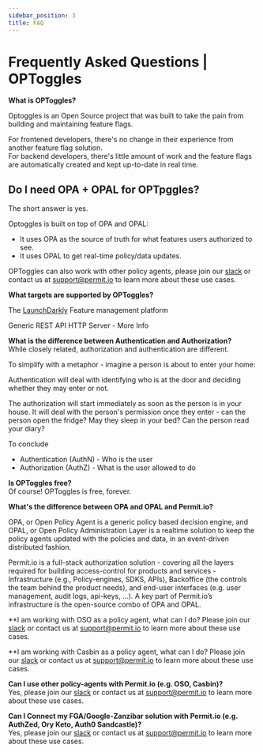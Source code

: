 ```yaml
---
sidebar_position: 3
title: FAQ
---
```


# Frequently Asked Questions | OPToggles

**What is OPToggles?**

Optoggles is an Open Source project that was built to take the pain from building and maintaining feature flags.

For frontened developers, there's no change in their experience from another feature flag solution.<br/>
For backend developers, there's little amount of work and the feature flags are automatically created and kept up-to-date in real time.

## Do I need OPA + OPAL for OPTpggles?

The short answer is yes. 

Optoggles is built on top of OPA and OPAL:

- It uses OPA as the source of truth for what features users authorized to see.
- It uses OPAL to get real-time policy/data updates.

OPToggles can also work with other policy agents, please join our [slack](https://bit.ly/optoggles-slack) or contact us at [support@permit.io](mailto:support@permit.io) to learn more about these use cases.

**What targets are supported by OPToggles?**  

The [LaunchDarkly](https://www.launchdarkly.com) Feature management platform

Generic REST API HTTP Server - More Info

**What is the difference between Authentication and Authorization?**  
While closely related, authorization and authentication are different. 

To simplify with a metaphor - imagine a person is about to enter your home:

Authentication will deal with identifying who is at the door and deciding whether they may enter or not.

The authorization will start immediately as soon as the person is in your house. It will deal with the person's permission once they enter - can the person open the fridge? May they sleep in your bed? Can the person read your diary?

To conclude

- Authentication (AuthN) - Who is the user
- Authorization (AuthZ) - What is the user allowed to do

**Is OPToggles free?**  
Of course! OPToggles is free, forever.

**What's the difference between OPA and OPAL and Permit.io?**  

OPA, or Open Policy Agent is a generic policy based decision engine, and OPAL, or Open Policy Administration Layer is a realtime solution to keep the policy agents updated with the policies and data, in an event-driven distributed fashion. 

Permit.io is a full-stack authorization solution - covering all the layers required for building access-control for products and services - Infrastructure (e.g., Policy-engines, SDKS, APIs), Backoffice (the controls the team behind the product needs), and end-user interfaces (e.g. user management, audit logs, api-keys, ...). 
A key part of Permit.io’s infrastructure is the open-source combo of OPA and OPAL. 

**I am working with OSO as a policy agent, what can I do?
Please join our [slack](https://bit.ly/optoggles-slack) or contact us at [support@permit.io](mailto:support@permit.io) to learn more about these use cases.

**I am working with Casbin as a policy agent, what can I do?
Please join our [slack](https://bit.ly/optoggles-slack) or contact us at [support@permit.io](mailto:support@permit.io) to learn more about these use cases.

**Can I use other policy-agents with Permit.io (e.g. OSO, Casbin)?**  
Yes, please join our [slack](https://bit.ly/opal-slack) or contact us at [support@permit.io](mailto:support@permit.io) to learn more about these use cases.

**Can I Connect my FGA/Google-Zanzibar solution with Permit.io (e.g. AuthZed, Ory Keto, Auth0 Sandcastle)?**  
Yes, please join our [slack](https://bit.ly/opal-slack) or contact us at [support@permit.io](mailto:support@permit.io) to learn more about these use cases. 
